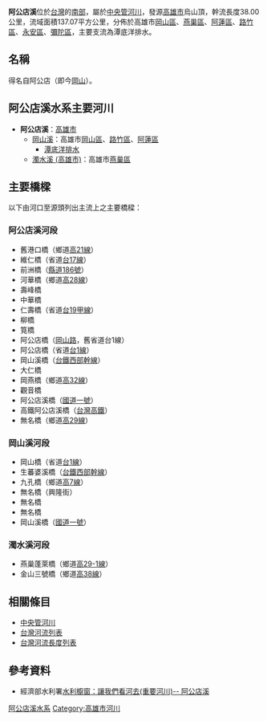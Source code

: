 {{Infobox River
  | river_name      = 阿公店溪
  | other_name      = 
  | image           = Agongdian River.jpg
  | image_name      = 
  | image_size      = 
  | caption         = 
  | country         = {{ROC-TW}}
  | origin          = 烏山頂
  | mouth           = 
  | progression     = [[臺灣海峽|臺灣海峽]]
  | basin_countries = 
  | location        = 
  | length          = {{convert|38.00|km|mi|0}}
  | elevation       = {{convert|300|m|0}}
  | mouth_elevation = 
  | discharge       = 
  | watershed       = {{convert|137.07|km2|sqmi|0}}
}}
'''阿公店溪'''位於[[台灣|台灣]]的[[南台灣|南部]]，屬於[[中央管河川|中央管河川]]，發源[[高雄市|高雄市]]烏山頂，幹流長度38.00公里，流域面積137.07平方公里，分佈於高雄市[[岡山區|岡山區]]、[[燕巢區|燕巢區]]、[[阿蓮區|阿蓮區]]、[[路竹區|路竹區]]、[[永安區|永安區]]、[[彌陀區|彌陀區]]，主要支流為潭底洋排水。

== 名稱 ==
得名自阿公店（即今[[岡山區|岡山]]）。

== 阿公店溪水系主要河川 ==
* '''阿公店溪'''：[[高雄市|高雄市]] 
** [[岡山溪|岡山溪]]：高雄市[[岡山區|岡山區]]、[[路竹區|路竹區]]、[[阿蓮區|阿蓮區]]
*** [[潭底洋排水|潭底洋排水]]
** [[濁水溪_(高雄市)|濁水溪 (高雄市)]]：高雄市[[燕巢區|燕巢區]]

== 主要橋樑 ==
以下由河口至源頭列出主流上之主要橋樑：

=== 阿公店溪河段 ===
* 舊港口橋（鄉道[[高雄市鄉道列表|高21線]]）
* 維仁橋（省道[[台17線|台17線]]）
* 前洲橋（[[縣道186號|縣道186號]]）
* 河華橋（鄉道[[高雄市鄉道列表|高28線]]）
* 壽峰橋
* 中華橋
* 仁壽橋（省道[[台19甲線|台19甲線]]）
* 柳橋
* 筧橋
* 阿公店橋（[[岡山路|岡山路]]，舊省道台1線）
* 阿公店橋（省道[[台1線|台1線]]）
* 岡山溪橋{{r|線路}}（[[台鐵|台鐵]][[縱貫線_(南段)|西部幹線]]）
* 大仁橋
* 岡燕橋（鄉道[[高雄市鄉道列表|高32線]]）
* 觀音橋
* 阿公店溪橋（[[中山高速公路|國道一號]]）
* 高鐵阿公店溪橋（[[台灣高鐵|台灣高鐵]]）
* 無名橋（鄉道[[高雄市鄉道列表|高29線]]）

=== 岡山溪河段 ===
* 岡山橋（省道[[台1線|台1線]]）
* 生蕃婆溪橋{{r|線路}}（[[台鐵|台鐵]][[縱貫線_(南段)|西部幹線]]）
* 九孔橋（鄉道[[高雄市鄉道列表|高7線]]）
* 無名橋（興隆街）
* 無名橋
* 無名橋
* 岡山溪橋（[[中山高速公路|國道一號]]）

=== 濁水溪河段 ===
* 燕巢蓬萊橋（鄉道[[高雄市鄉道列表|高29-1線]]）
* 金山三號橋（鄉道[[高雄市鄉道列表|高38線]]）

== 相關條目 ==
* [[中央管河川|中央管河川]]
* [[台灣河流列表|台灣河流列表]]
* [[台灣河流長度列表|台灣河流長度列表]]

== 參考資料 ==
* 經濟部水利署[https://web.archive.org/web/20080331074000/http://www.wra.gov.tw/ct.asp?xItem=20084&CtNode=4365 水利櫥窗：讓我們看河去(重要河川)-- 阿公店溪]
{{Reflist|refs=
<ref name="線路">[[交通部臺灣鐵路管理局|臺灣鐵路局]]，《臺灣鐵路路線圖（西線）》，1965年5月。</ref>
}}

{{台灣河流}}

[[Category:阿公店溪水系|]]
[[Category:高雄市河川|Category:高雄市河川]]

{{Taiwan-river-stub}}
